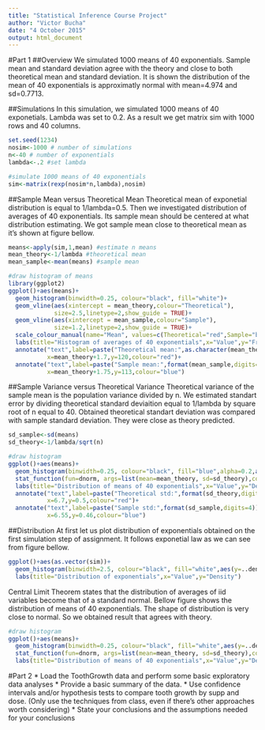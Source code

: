 ```yaml
---
title: "Statistical Inference Course Project"
author: "Victor Bucha"
date: "4 October 2015"
output: html_document
---
```

#Part 1
##Overview
We simulated 1000 means of 40 exponentials. Sample mean and standard deviation agree with the theory and close to both theoretical mean and standard deviation. It is shown the distribution of the mean of 40 exponentials is approximatly normal with mean=4.974 and sd=0.7713.

##Simulations
In this simulation, we simulated 1000 means of 40 exponetials. Lambda was set to 0.2. As a result we get matrix sim with 1000 rows and 40 columns.
```R
set.seed(1234)
nosim<-1000 # number of simulations
n<-40 # number of exponentials
lambda<-.2 #set lambda

#simulate 1000 means of 40 exponentials
sim<-matrix(rexp(nosim*n,lambda),nosim)
```

##Sample Mean versus Theoretical Mean
Theoretical mean of exponetial distribution is equal to 1/lambda=0.5. Then we investigated distribution of averages of 40 exponentials. Its sample mean should be centered at what distribution estimating. We got sample mean close to theoretical mean as it's shown at figure bellow.
```R
means<-apply(sim,1,mean) #estimate n means
mean_theory<-1/lambda #theoretical mean 
mean_sample<-mean(means) #sample mean 

#draw histogram of means
library(ggplot2)
ggplot()+aes(means)+
  geom_histogram(binwidth=0.25, colour="black", fill="white")+
  geom_vline(aes(xintercept = mean_theory,colour="Theoretical"),
             size=2.5,linetype=2,show_guide = TRUE)+
  geom_vline(aes(xintercept = mean_sample,colour="Sample"),
             size=1.2,linetype=2,show_guide = TRUE)+
  scale_colour_manual(name="Mean", values=c(Theoretical="red",Sample="blue"))+
  labs(title="Histogram of averages of 40 exponentials",x="Value",y="Frequency")+
  annotate("text",label=paste("Theoretical mean:",as.character(mean_theory)),
           x=mean_theory+1.7,y=120,colour="red")+
  annotate("text",label=paste("Sample mean:",format(mean_sample,digits=4)),
           x=mean_theory+1.75,y=113,colour="blue")
```

##Sample Variance versus Theoretical Variance
Theoretical variance of the sample mean is the population variance divided by n. We estimated standart error by dividing  theoretical standard deviaition equal to 1/lambda by square root of n equal to 40. Obtained theoretical standart deviation was compared with sample standard deviation. They were close as theory predicted.

```R
sd_sample<-sd(means)
sd_theory<-1/lambda/sqrt(n)

#draw histogram
ggplot()+aes(means)+
  geom_histogram(binwidth=0.25, colour="black", fill="blue",alpha=0.2,aes(y=..density..))+
  stat_function(fun=dnorm, args=list(mean=mean_theory, sd=sd_theory),color="red",size=1.5)+
  labs(title="Distribution of means of 40 exponentials",x="Value",y="Density")+
  annotate("text",label=paste("Theoretical std:",format(sd_theory,digits=4)),
           x=6.7,y=0.5,colour="red")+
  annotate("text",label=paste("Sample std:",format(sd_sample,digits=4)),
           x=6.55,y=0.46,colour="blue")
```

##Distribution
At first let us plot distribution of exponentials obtained on the first simulation step of assignment. It follows exponetial law as we can see from figure bellow.

```R
ggplot()+aes(as.vector(sim))+
  geom_histogram(binwidth=2.5, colour="black", fill="white",aes(y=..density..))+
  labs(title="Distribution of exponentials",x="Value",y="Density")
```

Central Limit Theorem states that the distribution of averages of iid variables become that of a standard normal. Bellow figure shows the distribution of means of 40 exponentials. The shape of distribution is very close to normal. So we obtained result that agrees with theory.
```R
#draw histogram
ggplot()+aes(means)+
  geom_histogram(binwidth=0.25, colour="black", fill="white",aes(y=..density..))+
  stat_function(fun=dnorm, args=list(mean=mean_theory, sd=sd_theory),color="red",size=1.5)+
  labs(title="Distribution of means of 40 exponentials",x="Value",y="Density")
```

#Part 2
* Load the ToothGrowth data and perform some basic exploratory data analyses 
* Provide a basic summary of the data.
* Use confidence intervals and/or hypothesis tests to compare tooth growth by supp and dose. (Only use the techniques from class, even if there's other approaches worth considering)
* State your conclusions and the assumptions needed for your conclusions

```R

```